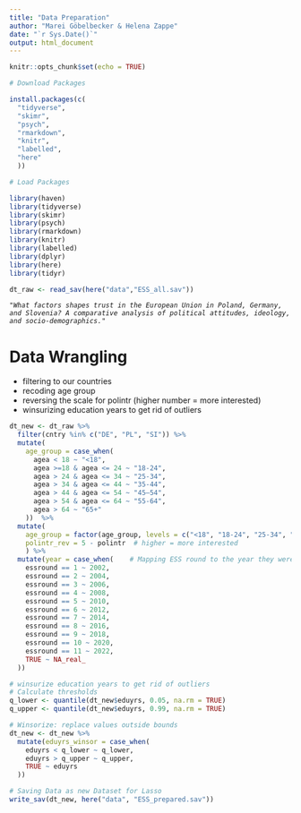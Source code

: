 ---
title: "Data Preparation"
author: "Marei Göbelbecker & Helena Zappe"
date: "`r Sys.Date()`"
output: html_document
---

```{r setup, include=FALSE}
knitr::opts_chunk$set(echo = TRUE)
```

```{r install-packages, eval=FALSE, include=FALSE}

# Download Packages

install.packages(c(
  "tidyverse",  
  "skimr",      
  "psych",      
  "rmarkdown",  
  "knitr",      
  "labelled",
  "here"
  ))
```

```{r load_packages, include=FALSE}

# Load Packages

library(haven)
library(tidyverse)   
library(skimr)       
library(psych)       
library(rmarkdown)   
library(knitr)       
library(labelled)
library(dplyr)
library(here)
library(tidyr)

```

```{r raw_data, include=FALSE}

dt_raw <- read_sav(here("data","ESS_all.sav"))

```

*`"What factors shapes trust in the European Union in Poland, Germany, and Slovenia? A comparative analysis of political attitudes, ideology, and socio-demographics."`*

# Data Wrangling

-   filtering to our countries
-   recoding age group
-   reversing the scale for polintr (higher number = more interested)
-   winsurizing education years to get rid of outliers

```{r data_preparation}

dt_new <- dt_raw %>%
  filter(cntry %in% c("DE", "PL", "SI")) %>%  
  mutate(
    age_group = case_when(
      agea < 18 ~ "<18",                      
      agea >=18 & agea <= 24 ~ "18-24",
      agea > 24 & agea <= 34 ~ "25-34",
      agea > 34 & agea <= 44 ~ "35-44",
      agea > 44 & agea <= 54 ~ "45–54",
      agea > 54 & agea <= 64 ~ "55-64",
      agea > 64 ~ "65+"
    ))  %>%                                   
  mutate(
    age_group = factor(age_group, levels = c("<18", "18-24", "25-34", "35-44", "45–54", "55-64", "65+")),
    polintr_rev = 5 - polintr  # higher = more interested               
    ) %>%
  mutate(year = case_when(    # Mapping ESS round to the year they were conducted in in "year"
    essround == 1 ~ 2002,
    essround == 2 ~ 2004,
    essround == 3 ~ 2006,
    essround == 4 ~ 2008,
    essround == 5 ~ 2010,
    essround == 6 ~ 2012,
    essround == 7 ~ 2014,
    essround == 8 ~ 2016,
    essround == 9 ~ 2018,
    essround == 10 ~ 2020,
    essround == 11 ~ 2022,
    TRUE ~ NA_real_
  ))
```

```{r}
# winsurize education years to get rid of outliers
# Calculate thresholds
q_lower <- quantile(dt_new$eduyrs, 0.05, na.rm = TRUE)
q_upper <- quantile(dt_new$eduyrs, 0.99, na.rm = TRUE)

# Winsorize: replace values outside bounds
dt_new <- dt_new %>%
  mutate(eduyrs_winsor = case_when(
    eduyrs < q_lower ~ q_lower,
    eduyrs > q_upper ~ q_upper,
    TRUE ~ eduyrs
  ))
```

```{r}
# Saving Data as new Dataset for Lasso
write_sav(dt_new, here("data", "ESS_prepared.sav"))
```

